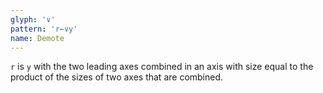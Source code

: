 ```yaml
---
glyph: '∨'
pattern: 'r←∨y'
name: Demote
---
```


`r` is `y` with the two leading axes combined in an axis with size equal to the product of the sizes of two axes that are combined.